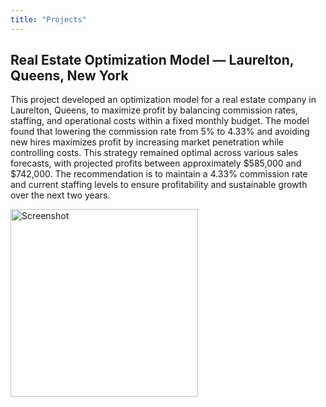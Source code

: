 ```yaml
---
title: "Projects"
---
```


## Real Estate Optimization Model — Laurelton, Queens, New York
This project developed an optimization model for a real estate company in Laurelton, Queens, to maximize profit by balancing commission rates, staffing, and operational costs within a fixed monthly budget. The model found that lowering the commission rate from 5% to 4.33% and avoiding new hires maximizes profit by increasing market penetration while controlling costs. This strategy remained optimal across various sales forecasts, with projected profits between approximately $585,000 and $742,000. The recommendation is to maintain a 4.33% commission rate and current staffing levels to ensure profitability and sustainable growth over the next two years.

<img src="Images/Screenshot_2025-10-05_at_1.45.15_PM.png" alt="Screenshot" style="width: 300px; height: auto;">